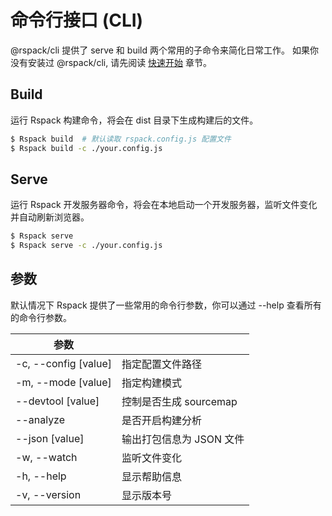 # 命令行接口 (CLI)

@rspack/cli 提供了 serve 和 build 两个常用的子命令来简化日常工作。 如果你没有安装过 @rspack/cli, 请先阅读 [快速开始](/guide/quick-start) 章节。

## Build

运行 Rspack 构建命令，将会在 dist 目录下生成构建后的文件。

```sh
$ Rspack build  # 默认读取 rspack.config.js 配置文件
$ Rspack build -c ./your.config.js
```

## Serve

运行 Rspack 开发服务器命令，将会在本地启动一个开发服务器，监听文件变化并自动刷新浏览器。

```sh
$ Rspack serve
$ Rspack serve -c ./your.config.js
```

## 参数

默认情况下 Rspack 提供了一些常用的命令行参数，你可以通过 --help 查看所有的命令行参数。

| 参数                 |                          |
| -------------------- | ------------------------ |
| -c, --config [value] | 指定配置文件路径         |
| -m, --mode [value]   | 指定构建模式             |
| --devtool [value]    | 控制是否生成 sourcemap   |
| --analyze            | 是否开启构建分析         |
| --json [value]       | 输出打包信息为 JSON 文件 |
| -w, --watch          | 监听文件变化             |
| -h, --help           | 显示帮助信息             |
| -v, --version        | 显示版本号               |
